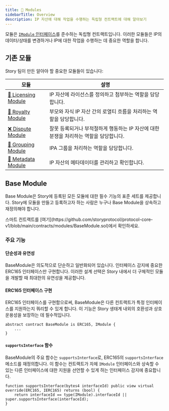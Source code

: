 ```yaml
---
title: 🧱 Modules
sidebarTitle: Overview
description: IP 자산에 대해 작업을 수행하는 독립형 컨트랙트에 대해 알아보기
---
```


모듈은 [`IModule` 인터페이스](https://github.com/storyprotocol/protocol-core-v1/blob/main/contracts/interfaces/modules/base/IModule.sol)를 준수하는 독립형 컨트랙트입니다. 이러한 모듈들은 IP의 데이터/상태를 변경하거나 IP에 대한 작업을 수행하는 데 중요한 역할을 합니다.

## 기존 모듈

Story 팀이 만든 알아야 할 중요한 모듈들이 있습니다:

| 모듈                                                | 설명                                                |
| ------------------------------------------------- | ------------------------------------------------- |
| [📜 Licensing Module](/concepts/licensing-module) | IP 자산에 라이선스를 정의하고 첨부하는 역할을 담당합니다.                 |
| [💸 Royalty Module](/concepts/royalty-module)     | 부모와 자식 IP 자산 간의 로열티 흐름을 처리하는 역할을 담당합니다.           |
| [❌ Dispute Module](/concepts/dispute-module)      | 잘못 등록되거나 부적절하게 행동하는 IP 자산에 대한 분쟁을 처리하는 역할을 담당합니다. |
| [👥 Grouping Module](/concepts/grouping-module)   | IPA 그룹을 처리하는 역할을 담당합니다.                           |
| [👀 Metadata Module](/concepts/metadata-module)   | IP 자산의 메타데이터를 관리하고 확인합니다.                         |

## Base Module

Base Module은 Story에 등록된 모든 모듈에 대한 필수 기능의 표준 세트를 제공합니다. Story에 모듈을 만들고 등록하고자 하는 사람은 누구나 Base Module을 상속하고 재정의해야 합니다.

<Note>
  스마트 컨트랙트를 [여기](https://github.com/storyprotocol/protocol-core-v1/blob/main/contracts/modules/BaseModule.sol)에서 확인하세요.
</Note>

### 주요 기능

#### 단순성과 유연성

BaseModule은 의도적으로 단순하고 일반화되어 있습니다. 인터페이스 감지에 중요한 ERC165 인터페이스만 구현합니다. 이러한 설계 선택은 Story 내에서 더 구체적인 모듈을 개발할 때 최대한의 유연성을 제공합니다.

#### ERC165 인터페이스 구현

ERC165 인터페이스를 구현함으로써, BaseModule은 다른 컨트랙트가 특정 인터페이스를 지원하는지 쿼리할 수 있게 합니다. 이 기능은 Story 생태계 내외의 호환성과 상호운용성을 보장하는 데 필수적입니다.

```solidity
abstract contract BaseModule is ERC165, IModule {
    ...
}
```

#### `supportsInterface` 함수

BaseModule의 주요 함수는 `supportsInterface`로, ERC165의 `supportsInterface` 메소드를 재정의합니다. 이 함수는 컨트랙트가 자체 `IModule` 인터페이스와 상속할 수 있는 다른 인터페이스에 대한 지원을 선언할 수 있게 하는 인터페이스 감지에 중요합니다.

```solidity
function supportsInterface(bytes4 interfaceId) public view virtual override(ERC165, IERC165) returns (bool) {
    return interfaceId == type(IModule).interfaceId || super.supportsInterface(interfaceId);
}
```
